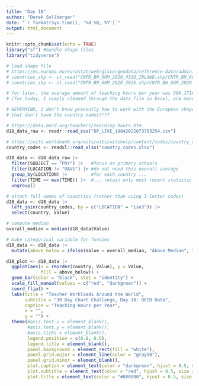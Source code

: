 ```yaml
---
title: "Day 18"
author: "Derek Sollberger"
date: "`r format(Sys.time(), '%d %B, %Y')`"
output: html_document
---
```


```r
knitr::opts_chunk$set(echo = TRUE)
library("sf") #handle shape files
library("tidyverse")
```

```r
# load shape file
# https://ec.europa.eu/eurostat/web/gisco/geodata/reference-data/administrative-units-statistical-units/countries
# countries_shp <- st_read("CNTR_BN_60M_2020_4326_INLAND.shp/CNTR_BN_60M_2020_4326_INLAND.shp")
# countries_shp <- st_read("CNTR_BN_60M_2020_3035.shp/CNTR_BN_60M_2020_3035.shp")

# for later, the average amount of teaching hours per year was 996.1716
# (for today, I simply cleaned through the data file in Excel, and manually typed in the country codes)

# NEVERMIND, I don't know presently how to work with the European shape files
# that don't have the country names?!??

# https://data.oecd.org/teachers/teaching-hours.htm
d18_data_raw <- readr::read_csv("DP_LIVE_19042022073753254.csv")

# https://wits.worldbank.org/wits/wits/witshelp/content/codes/country_codes.htm
country_codes <- readxl::read_xlsx("country_codes.xlsx")
```

```r
d18_data <- d18_data_raw |>
  filter(SUBJECT == "PRY") |>   #focus on primary schools
  filter(LOCATION != "OAVG") |> #do not need this overall average
  group_by(LOCATION) |>         #for each country ...
  filter(TIME == max(TIME)) |>  #... retain only most recent statistic
  ungroup()

# attach full names of countries (rather than using 3-letter codes)
d18_data <- d18_data |>
  left_join(country_codes, by = c("LOCATION" = "iso3")) |>
  select(country, Value)

# compute median
overall_median = median(d18_data$Value)

# make categorical variable for funsies
d18_data <- d18_data |>
  mutate(above_below = ifelse(Value > overall_median, "Above Median", "Below Median"))
```

```r
d18_plot <- d18_data |>
  ggplot(aes(x = reorder(country, Value), y = Value,
             fill = above_below)) +
  geom_bar(color = "black", stat = "identity") +
  scale_fill_manual(values = c("red", "darkgreen")) +
  coord_flip() +
  labs(title = "Teacher Workloads Around the World",
       subtitle = "30 Day Chart Challenge, Day 18: OECD Data",
       caption = "Teaching Hours per Year",
       x = "",
       y = "") +
  theme(#axis.text.x = element_blank(),
        #axis.text.y = element_blank(),
        #axis.ticks = element_blank(),
        legend.position = c(0.8, 0.5),
        legend.title = element_blank(),
        panel.background = element_rect(fill = "white"),
        panel.grid.major = element_line(color = "gray50"),
        panel.grid.minor = element_blank(),
        plot.caption = element_text(color = "darkgreen", hjust = 0.5, size = 20),
        plot.subtitle = element_text(color = "red", hjust = 0.5, size = 20),
        plot.title = element_text(color = "#000000", hjust = 0.5, size = 20))
```
